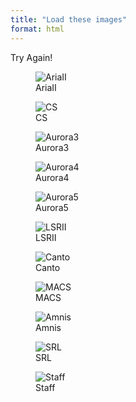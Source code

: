 ```yaml
---
title: "Load these images"
format: html
---
```


Try Again!

![AriaII](AriaII.jpg)

![CS](CS.jpg)

![Aurora3](Aurora3.jpg)

![Aurora4](Aurora4.jpg)

![Aurora5](Aurora5.jpg)

![LSRII](LSRII.jpg)

![Canto](Canto.jpg)

![MACS](MACS.jpg)

![Amnis](Amnis.jpg)

![SRL](SRL_Logo.jpg)

![Staff](Staff.jpg)